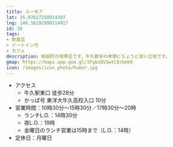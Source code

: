 ```yaml
---
title: ユーモア
lat: 35.97617250914307
lng: 140.16191999214917
id: 30
tags:
- 飲食店
- イートイン可
- カフェ
description: 柏田町の喫茶店です。牛久散歩の休憩にちょうど良い立地です。
gmap: https://maps.app.goo.gl/3FgbzQVSwtC8rbmk9
icon: /images/icon_photo/humor.jpg
---
```


<LinkedImage
  basename="nato_blooming/humor-sign2"
/>

- アクセス
  - 牛久駅東口 徒歩28分
  - かっぱ号 東洋大牛久高校入口 10分
- 営業時間：10時30分～15時30分／17時30分～20時
  - ランチL.O.：14時30分
  - 夜L.O.：19時
  - 金曜日のランチ営業は15時まで（L.O.：14時）
- 定休日：月曜日

<LinkedImage
  basename="nato_blooming/humor-menu"
/>
